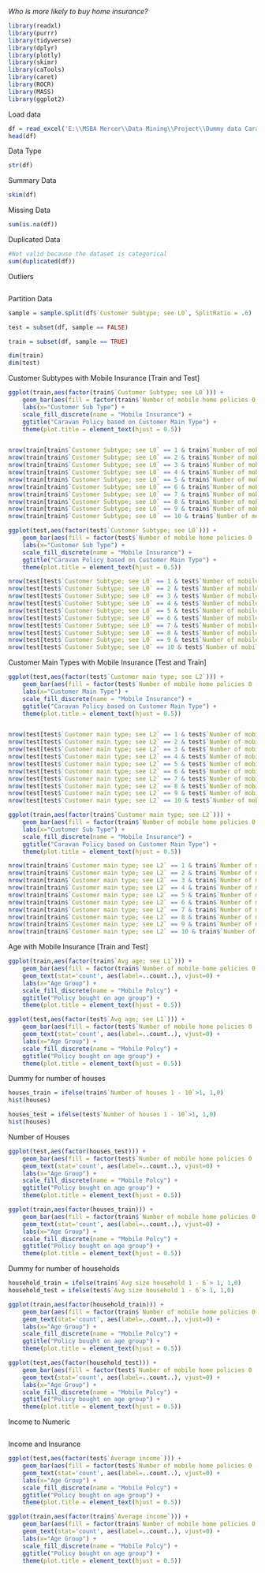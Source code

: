 *Who is more likely to buy home insurance?*

```r
library(readxl)
library(purrr)
library(tidyverse)
library(dplyr)
library(plotly)
library(skimr)
library(caTools)
library(caret)
library(ROCR)
library(MASS)
library(ggplot2)
```

Load data

```r
df = read_excel('E:\\MSBA Mercer\\Data Mining\\Project\\Dummy data Caravan\\cardata.xlsx')
head(df)
```
Data Type
```r
str(df)
```
Summary Data
```r
skim(df)
```

Missing Data
```r
sum(is.na(df))
```

Duplicated Data
```r
#Not valid because the dataset is categorical 
sum(duplicated(df))
```

Outliers
```r

```

Partition Data
```r
sample = sample.split(df$`Customer Subtype; see L0`, SplitRatio = .6)
```

```r
test = subset(df, sample == FALSE)
```

```r
train = subset(df, sample == TRUE)
```

```r
dim(train)
dim(test)
```
Customer Subtypes with Mobile Insurance [Train and Test]
```r
ggplot(train,aes(factor(train$`Customer Subtype; see L0`))) + 
    geom_bar(aes(fill = factor(train$`Number of mobile home policies 0 - 1`))) + 
    labs(x="Customer Sub Type") +
    scale_fill_discrete(name = "Mobile Insurance") + 
    ggtitle("Caravan Policy based on Customer Main Type") +
    theme(plot.title = element_text(hjust = 0.5))


nrow(train[train$`Customer Subtype; see L0` == 1 & train$`Number of mobile home policies 0 - 1` == 1,])
nrow(train[train$`Customer Subtype; see L0` == 2 & train$`Number of mobile home policies 0 - 1` == 1,])
nrow(train[train$`Customer Subtype; see L0` == 3 & train$`Number of mobile home policies 0 - 1` == 1,])
nrow(train[train$`Customer Subtype; see L0` == 4 & train$`Number of mobile home policies 0 - 1` == 1,])
nrow(train[train$`Customer Subtype; see L0` == 5 & train$`Number of mobile home policies 0 - 1` == 1,])
nrow(train[train$`Customer Subtype; see L0` == 6 & train$`Number of mobile home policies 0 - 1` == 1,])
nrow(train[train$`Customer Subtype; see L0` == 7 & train$`Number of mobile home policies 0 - 1` == 1,])
nrow(train[train$`Customer Subtype; see L0` == 8 & train$`Number of mobile home policies 0 - 1` == 1,])
nrow(train[train$`Customer Subtype; see L0` == 9 & train$`Number of mobile home policies 0 - 1` == 1,])
nrow(train[train$`Customer Subtype; see L0` == 10 & train$`Number of mobile home policies 0 - 1` == 1,])
```
```r
ggplot(test,aes(factor(test$`Customer Subtype; see L0`))) + 
    geom_bar(aes(fill = factor(test$`Number of mobile home policies 0 - 1`))) + 
    labs(x="Customer Sub Type") +
    scale_fill_discrete(name = "Mobile Insurance") + 
    ggtitle("Caravan Policy based on Customer Main Type") +
    theme(plot.title = element_text(hjust = 0.5))

nrow(test[test$`Customer Subtype; see L0` == 1 & test$`Number of mobile home policies 0 - 1` == 1,])
nrow(test[test$`Customer Subtype; see L0` == 2 & test$`Number of mobile home policies 0 - 1` == 1,])
nrow(test[test$`Customer Subtype; see L0` == 3 & test$`Number of mobile home policies 0 - 1` == 1,])
nrow(test[test$`Customer Subtype; see L0` == 4 & test$`Number of mobile home policies 0 - 1` == 1,])
nrow(test[test$`Customer Subtype; see L0` == 5 & test$`Number of mobile home policies 0 - 1` == 1,])
nrow(test[test$`Customer Subtype; see L0` == 6 & test$`Number of mobile home policies 0 - 1` == 1,])
nrow(test[test$`Customer Subtype; see L0` == 7 & test$`Number of mobile home policies 0 - 1` == 1,])
nrow(test[test$`Customer Subtype; see L0` == 8 & test$`Number of mobile home policies 0 - 1` == 1,])
nrow(test[test$`Customer Subtype; see L0` == 9 & test$`Number of mobile home policies 0 - 1` == 1,])
nrow(test[test$`Customer Subtype; see L0` == 10 & test$`Number of mobile home policies 0 - 1` == 1,])

```

Customer Main Types with Mobile Insurance [Test and Train]
```r
ggplot(test,aes(factor(test$`Customer main type; see L2`))) + 
    geom_bar(aes(fill = factor(test$`Number of mobile home policies 0 - 1`))) + 
    labs(x="Customer Main Type") +
    scale_fill_discrete(name = "Mobile Insurance") + 
    ggtitle("Caravan Policy based on Customer Main Type") +
    theme(plot.title = element_text(hjust = 0.5))


nrow(test[test$`Customer main type; see L2` == 1 & test$`Number of mobile home policies 0 - 1` == 1,])
nrow(test[test$`Customer main type; see L2` == 2 & test$`Number of mobile home policies 0 - 1` == 1,])
nrow(test[test$`Customer main type; see L2` == 3 & test$`Number of mobile home policies 0 - 1` == 1,])
nrow(test[test$`Customer main type; see L2` == 4 & test$`Number of mobile home policies 0 - 1` == 1,])
nrow(test[test$`Customer main type; see L2` == 5 & test$`Number of mobile home policies 0 - 1` == 1,])
nrow(test[test$`Customer main type; see L2` == 6 & test$`Number of mobile home policies 0 - 1` == 1,])
nrow(test[test$`Customer main type; see L2` == 7 & test$`Number of mobile home policies 0 - 1` == 1,])
nrow(test[test$`Customer main type; see L2` == 8 & test$`Number of mobile home policies 0 - 1` == 1,])
nrow(test[test$`Customer main type; see L2` == 9 & test$`Number of mobile home policies 0 - 1` == 1,])
nrow(test[test$`Customer main type; see L2` == 10 & test$`Number of mobile home policies 0 - 1` == 1,])

```
```r
ggplot(train,aes(factor(train$`Customer main type; see L2`))) + 
    geom_bar(aes(fill = factor(train$`Number of mobile home policies 0 - 1`))) + 
    labs(x="Customer Sub Type") +
    scale_fill_discrete(name = "Mobile Insurance") + 
    ggtitle("Caravan Policy based on Customer Main Type") +
    theme(plot.title = element_text(hjust = 0.5))

nrow(train[train$`Customer main type; see L2` == 1 & train$`Number of mobile home policies 0 - 1` == 1,])
nrow(train[train$`Customer main type; see L2` == 2 & train$`Number of mobile home policies 0 - 1` == 1,])
nrow(train[train$`Customer main type; see L2` == 3 & train$`Number of mobile home policies 0 - 1` == 1,])
nrow(train[train$`Customer main type; see L2` == 4 & train$`Number of mobile home policies 0 - 1` == 1,])
nrow(train[train$`Customer main type; see L2` == 5 & train$`Number of mobile home policies 0 - 1` == 1,])
nrow(train[train$`Customer main type; see L2` == 6 & train$`Number of mobile home policies 0 - 1` == 1,])
nrow(train[train$`Customer main type; see L2` == 7 & train$`Number of mobile home policies 0 - 1` == 1,])
nrow(train[train$`Customer main type; see L2` == 8 & train$`Number of mobile home policies 0 - 1` == 1,])
nrow(train[train$`Customer main type; see L2` == 9 & train$`Number of mobile home policies 0 - 1` == 1,])
nrow(train[train$`Customer main type; see L2` == 10 & train$`Number of mobile home policies 0 - 1` == 1,])

```

Age with Mobile Insurance [Train and Test]
```r
ggplot(train,aes(factor(train$`Avg age; see L1`))) + 
    geom_bar(aes(fill = factor(train$`Number of mobile home policies 0 - 1`))) + 
    geom_text(stat='count', aes(label=..count..), vjust=0) + 
    labs(x="Age Group") +
    scale_fill_discrete(name = "Mobile Polcy") + 
    ggtitle("Policy bought on age group") +
    theme(plot.title = element_text(hjust = 0.5))

```

```r
ggplot(test,aes(factor(test$`Avg age; see L1`))) + 
    geom_bar(aes(fill = factor(test$`Number of mobile home policies 0 - 1`))) + 
    geom_text(stat='count', aes(label=..count..), vjust=0) + 
    labs(x="Age Group") +
    scale_fill_discrete(name = "Mobile Polcy") + 
    ggtitle("Policy bought on age group") +
    theme(plot.title = element_text(hjust = 0.5))

```

Dummy for number of houses
```r
houses_train = ifelse(train$`Number of houses 1 - 10`>1, 1,0)
hist(houses)
```
```r
houses_test = ifelse(test$`Number of houses 1 - 10`>1, 1,0)
hist(houses)
```
Number of Houses 
```r
ggplot(test,aes(factor(houses_test))) + 
    geom_bar(aes(fill = factor(test$`Number of mobile home policies 0 - 1`))) + 
    geom_text(stat='count', aes(label=..count..), vjust=0) + 
    labs(x="Age Group") +
    scale_fill_discrete(name = "Mobile Polcy") + 
    ggtitle("Policy bought on age group") +
    theme(plot.title = element_text(hjust = 0.5))
```
```r
ggplot(train,aes(factor(houses_train))) + 
    geom_bar(aes(fill = factor(train$`Number of mobile home policies 0 - 1`))) + 
    geom_text(stat='count', aes(label=..count..), vjust=0) + 
    labs(x="Age Group") +
    scale_fill_discrete(name = "Mobile Polcy") + 
    ggtitle("Policy bought on age group") +
    theme(plot.title = element_text(hjust = 0.5))
```
Dummy for number of households
```r
household_train = ifelse(train$`Avg size household 1 - 6`> 1, 1,0)
household_test = ifelse(test$`Avg size household 1 - 6`> 1, 1,0)
```

```r
ggplot(train,aes(factor(household_train))) + 
    geom_bar(aes(fill = factor(train$`Number of mobile home policies 0 - 1`))) + 
    geom_text(stat='count', aes(label=..count..), vjust=0) + 
    labs(x="Age Group") +
    scale_fill_discrete(name = "Mobile Polcy") + 
    ggtitle("Policy bought on age group") +
    theme(plot.title = element_text(hjust = 0.5))
```
```r
ggplot(test,aes(factor(household_test))) + 
    geom_bar(aes(fill = factor(test$`Number of mobile home policies 0 - 1`))) + 
    geom_text(stat='count', aes(label=..count..), vjust=0) + 
    labs(x="Age Group") +
    scale_fill_discrete(name = "Mobile Polcy") + 
    ggtitle("Policy bought on age group") +
    theme(plot.title = element_text(hjust = 0.5))
```
Income to Numeric
```r

```



Income and Insurance
```r
ggplot(test,aes(factor(test$`Average income`))) + 
    geom_bar(aes(fill = factor(test$`Number of mobile home policies 0 - 1`))) + 
    geom_text(stat='count', aes(label=..count..), vjust=0) + 
    labs(x="Age Group") +
    scale_fill_discrete(name = "Mobile Polcy") + 
    ggtitle("Policy bought on age group") +
    theme(plot.title = element_text(hjust = 0.5))
```

```r
ggplot(train,aes(factor(train$`Average income`))) + 
    geom_bar(aes(fill = factor(train$`Number of mobile home policies 0 - 1`))) + 
    geom_text(stat='count', aes(label=..count..), vjust=0) + 
    labs(x="Age Group") +
    scale_fill_discrete(name = "Mobile Polcy") + 
    ggtitle("Policy bought on age group") +
    theme(plot.title = element_text(hjust = 0.5))
```

